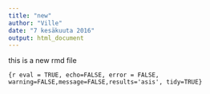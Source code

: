 ```yaml
---
title: "new"
author: "Ville"
date: "7 kesäkuuta 2016"
output: html_document
---
```


this is a new rmd file


```{r eval = TRUE, echo=FALSE, error = FALSE, warning=FALSE,message=FALSE,results='asis', tidy=TRUE}```




